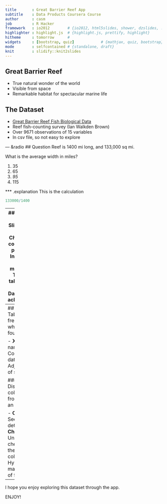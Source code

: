 ```yaml
---
title       : Great Barrier Reef App
subtitle    : Data Products Coursera Course
author      : casm
job         : R Hacker
framework   : io2012        # {io2012, html5slides, shower, dzslides, ...}
highlighter : highlight.js  # {highlight.js, prettify, highlight}
hitheme     : tomorrow      # 
widgets     : [bootstrap, quiz]            # {mathjax, quiz, bootstrap}
mode        : selfcontained # {standalone, draft}
knit        : slidify::knit2slides
---
```

## Great Barrier Reef
- True natural wonder of the world
- Visible from space
- Remarkable habitat for spectacular marine life

## The Dataset
- [Great Barrier Reef Fish Biological Data](http://era.deedi.qld.gov.au/1776/)
- Reef fish-counting survey (Ian Walkden Brown)
- Over 9671 observations of 15 variables
- In csv file, so not easy to explore

--- &radio
## Question
Reef is 1400 mi long, and 133,000 sq mi.

What is the average width in miles?

1. 35
2. 65
3. _95_
4. 115

*** .explanation
This is the calculation
```r
133000/1400
```

---
## App Layout
### Left sidebar
- **Slider:** fish species in Plot
- **Checkboxes:** table columns.
### Main panel
- **Plot Tab:** Interactive plot of main species measured
- **Table Tab:** Interactive table of raw data
- **Dataset Tab:** Dataset details and acknowledgements

---
## Details
### Plot Tab
Bar chart of the frequency with which fish were found

- **X-Axis:** Species names
- **Y-Axis:** Count of fish in dataset
- **Slider:** Adjusts the number of species shown

### Table Tab
Displays six columns of data from the dataset in an interactive table

- **Column names:** See Dataset tab for details
- **Checkboxes:** Unchecking the checkbox removes the corresponding column
- **Details:** Hyperlinks to massive database of fish

---
I hope you enjoy exploring this dataset through the app.

ENJOY!

